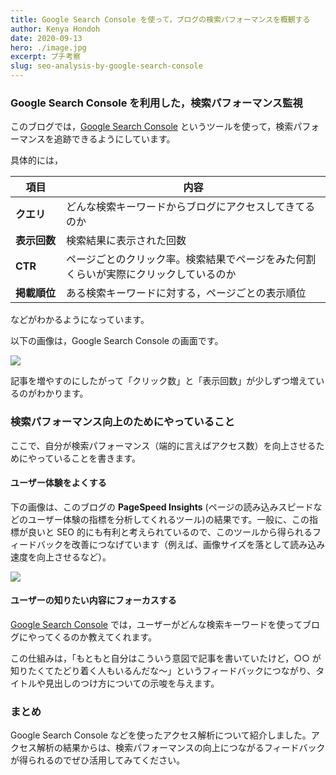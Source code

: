 ```yaml
---
title: Google Search Console を使って，ブログの検索パフォーマンスを概観する 
author: Kenya Hondoh
date: 2020-09-13
hero: ./image.jpg
excerpt: プチ考察
slug: seo-analysis-by-google-search-console
---
```


### Google Search Console を利用した，検索パフォーマンス監視

このブログでは，[Google Search Console](https://search.google.com/search-console/about?hl=ja) というツールを使って，検索パフォーマンスを追跡できるようにしています。

具体的には，

項目|内容
--- | ---
**クエリ** | どんな検索キーワードからブログにアクセスしてきてるのか
**表示回数** | 検索結果に表示された回数
**CTR**　　 | ページごとのクリック率。検索結果でページをみた何割くらいが実際にクリックしているのか
**掲載順位** | ある検索キーワードに対する，ページごとの表示順位


などがわかるようになっています。

以下の画像は，Google Search Console の画面です。

![](https://lh3.googleusercontent.com/MCVZ5UYqpmYKEPZoDnALz92h4_CP68AtuunfJG0RhE7cIIe8bYAcniTznoJCvNE_yCsvza8GKB7xSK41FlKwP5irDKMv3NaZ79T9_8OSDkRxADfOn0Y9P-TQpdW2TGyVdwC8tfr3mqw)

記事を増やすのにしたがって「クリック数」と「表示回数」が少しずつ増えているのがわかります。

### 検索パフォーマンス向上のためにやっていること

ここで、自分が検索パフォーマンス（端的に言えばアクセス数）を向上させるためにやっていることを書きます。

#### ユーザー体験をよくする

下の画像は、このブログの **PageSpeed Insights** (ページの読み込みスピードなどのユーザー体験の指標を分析してくれるツール)の結果です。一般に、この指標が良いと SEO 的にも有利と考えられているので、このツールから得られるフィードバックを改善につなげています（例えば、画像サイズを落として読み込み速度を向上させるなど）。

![](https://lh3.googleusercontent.com/xoTIY92f13yixquKz4lcDkkH1B0R9Io7hubs0d4RSQkp7_4ZWyrZ9kqT8ZrXss7W_tcE59gpanzsLDSONQE4t9oYZD3SO39oXHnQ-oRrdU0fSqlIjnE3lRITjKAEzkDYenoIGGIPvsg)

#### ユーザーの知りたい内容にフォーカスする

[Google Search Console](https://search.google.com/search-console/about?hl=ja) では，ユーザーがどんな検索キーワードを使ってブログにやってくるのか教えてくれます。

この仕組みは，「もともと自分はこういう意図で記事を書いていたけど，○○ が知りたくてたどり着く人もいるんだな〜」というフィードバックにつながり、タイトルや見出しのつけ方についての示唆を与えます。

### まとめ

Google Search Console などを使ったアクセス解析について紹介しました。アクセス解析の結果からは、検索パフォーマンスの向上につながるフィードバックが得られるのでぜひ活用してみてください。
